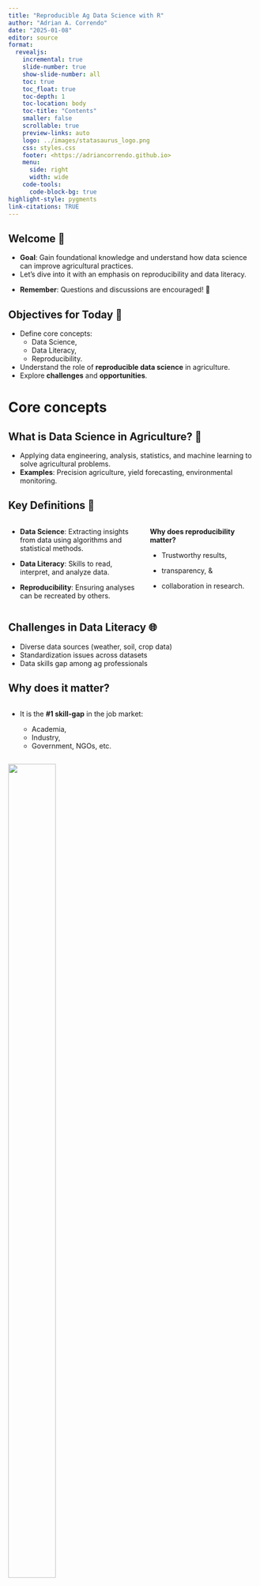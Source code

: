 ```yaml
---
title: "Reproducible Ag Data Science with R"
author: "Adrian A. Correndo"
date: "2025-01-08"
editor: source
format:
  revealjs: 
    incremental: true
    slide-number: true
    show-slide-number: all
    toc: true
    toc_float: true
    toc-depth: 1
    toc-location: body
    toc-title: "Contents"
    smaller: false
    scrollable: true
    preview-links: auto
    logo: ../images/statasaurus_logo.png
    css: styles.css
    footer: <https://adriancorrendo.github.io>
    menu:
      side: right
      width: wide
    code-tools:
      code-block-bg: true
highlight-style: pygments
link-citations: TRUE
---
```


## Welcome 👋

-   **Goal**: Gain foundational knowledge and understand how data science can improve agricultural practices.
-   Let's dive into it with an emphasis on reproducibility and data literacy.

:::: fragment
::: callout-tip
-   **Remember**: Questions and discussions are encouraged! 💬
:::
::::

## Objectives for Today 📌

-   Define core concepts:
    -   Data Science,
    -   Data Literacy,
    -   Reproducibility.
-   Understand the role of **reproducible data science** in agriculture.
-   Explore **challenges** and **opportunities**.

# Core concepts

## What is Data Science in Agriculture? 🌱

-   Applying data engineering, analysis, statistics, and machine learning to solve agricultural problems.
-   **Examples**: Precision agriculture, yield forecasting, environmental monitoring.

## Key Definitions 📖

::::::: columns
::: {.column width="55%"}
-   **Data Science**: Extracting insights from data using algorithms and statistical methods. <br/>

-   **Data Literacy**: Skills to read, interpret, and analyze data. <br/>

-   **Reproducibility**: Ensuring analyses can be recreated by others.
:::

::::: {.column width="45%"}
:::: fragment
::: callout-note
**Why does reproducibility matter?**

-   Trustworthy results,

-   transparency, &

-   collaboration in research.
:::
::::
:::::
:::::::

## Challenges in Data Literacy 🌐

-   Diverse data sources (weather, soil, crop data)
-   Standardization issues across datasets
-   Data skills gap among ag professionals

## Why does it matter?

::: {.column width="55%"}
-   It is the **#1 skill-gap** in the job market: <br/>

    -   Academia,
    -   Industry,
    -   Government, NGOs, etc.
:::

::: {.column width="45%"}
![](../images/reproducibility.png){.absolute top="0" right="0" height="65%"}
:::

-   Is there a REPRODUCIBILITY CRISIS in science?

-   A [Nature survey](https://www.nature.com/articles/533452a) with \~1,600 researchers found that

    -   ***+70%*** failure rate to reproduce another scientist's experiments

    -   ***+50%*** have failed to reproduce their own experiments

    -   ***Main causes***: selective reporting, weak stats, code/data unavailability, etc.

## GOOD NEWS IS...

:::: fragment
::: {.column width="100%"}
![](../images/repbrush.png){.absolute top="50" left="200" height="100%"}
:::
::::

## **Why Reproducibility in Agriculture?**

-   Agriculture research relies heavily on environmental data, often variable and complex.

-   **We have complex challenges** 🗒️

    -   Variability due to environmental factors, soil types, and weather patterns.
    -   Complex datasets involving long-term studies, geographical variability.

-   **Opportunities** ✅

    -   Reproducibility helps stakeholders make reliable, data-driven decisions.
    -   Ensures scientific findings are reliable and valid.
    -   Facilitates collaboration, accountability, and efficiency among researchers and practitioners.

## Challenges in [Ag-research]{style="color:forestgreen"}

::: fragment
### [REPRODUCIBILITY]{style="color:#2a9d8f"} 💻

-   Limited capability to reproduce analyses & results

-   DATA are rarely shared, CODES even less
:::

::: fragment
### [ACCESSIBILITY]{style="color:#023e8a"} 📲

-   Yet we are not translating enough science into flexible, and transparent decision tools.
:::

::: fragment
"But it all starts with ..."
:::

::: fragment
### [EDUCATION]{style="color:#BA0C2F"} 🎓

-   Limited curriculum in applied data science
:::

## Discussion Prompt 💬

::: fragment
<br/>

### i. Where do you think improved data literacy & reproducibility could impact agriculture the most? {style="color:#bc4749"}

<br/>
:::

:::: fragment
::: callout-tip
-   Consider areas like resource management, market predictions, and farm management.
:::
::::

::: fragment
<br/>

### ii. What practical challenges do you face (or may) in implementing them? {style="color:#457b9d"}

<br/>
:::

# What is R?

::: fragment
## What is R? 🧮

-   **R** is a programming language and environment primarily for statistical analysis, data visualization, and data science.
-   Known for its extensive **statistical libraries**, **data manipulation capabilities**, and **graphics**.
-   Widely used in fields like **data science**, **bioinformatics**, **agriculture**, and **social sciences**.
:::

<br/>

::: fragment
### Brief History of R 📜

-   **Origin**: Developed in the early 1990s by Ross Ihaka and Robert Gentleman at the University of Auckland, New Zealand.
-   **Inspiration**: R is an implementation of the S language, designed at Bell Laboratories for data analysis.
-   **Open Source**: Released as free, open-source software, leading to a large community of users and contributors.
-   **Popularity**: Today, R is one of the top programming languages for statistical analysis and data science.
:::

# Alternatives to R

## R vs. Excel for Data Wrangling 📊

::::: columns
::: {.column width="65%"}
-   **Excel**: Known for ease of use, popular among business and finance professionals.
    -   **Pros**: Intuitive, good for small datasets and quick analysis.
    -   **Cons**: Limited in handling large datasets, lacks reproducibility.
-   **R**: Provides powerful data manipulation packages (e.g., `dplyr`, `tidyr`).
    -   **Pros**: Handles large datasets efficiently, supports complex transformations, fully reproducible.
    -   **Cons**: Requires programming knowledge, steeper learning curve than Excel.
:::

::: {.column width="35%"}
![](https://upload.wikimedia.org/wikipedia/commons/3/34/Microsoft_Office_Excel_%282019–present%29.svg){fig-align="right" width="290"}
:::
:::::

:::: fragment
::: callout-tip
-   **Tip**: R is highly scalable and is ideal for projects requiring automation, reproducibility, and handling large datasets.
:::
::::

## R vs. SAS for Statistical Analysis 📉

::::::: columns
::: {.column width="65%"}
-   **SAS**: A powerful statistical software suite used widely in industries such as healthcare and finance.
    -   **Pros**: Robust for regulatory environments, highly standardized.
    -   **Cons**: Proprietary and costly, limited community contributions.
-   **R**: Offers a vast array of statistical packages and flexibility in method implementation.
    -   **Pros**: Free and open-source, customizable, strong community support.
    -   **Cons**: Requires more coding and configuration for regulatory standards.
:::

::: {.column width="35%"}
![](../images/SASlogo.svg){fig-align="right" width="290" title="By SAS Institute - http://www.sas.com, Public Domain, https://commons.wikimedia.org/w/index.php?curid=5291445"}
:::

:::: fragment
::: callout-note
-   **Comparison**: R is often chosen for research and academia due to its flexibility and customization, while SAS remains strong in industries needing strict compliance and control.
:::
::::
:::::::

## R vs Python  🔍

-   R, & Python are popular languages in data science and research.
-   Each language has unique strengths, ideal use cases, and licensing considerations.

:::::: columns
::: {.column width="34%"}
![](https://upload.wikimedia.org/wikipedia/commons/thumb/1/1b/R_logo.svg/1448px-R_logo.svg.png?20240131042527){fig-align="right" width="290"}
:::

::: {.column width="33%"}
![](https://upload.wikimedia.org/wikipedia/commons/c/c3/Python-logo-notext.svg){fig-align="right" width="290"}
:::


::::::

## R: Strengths and Use Cases 🧮

:::::: columns
:::: {.column width="65%"}
-   **Designed for Statistics**: R is optimized for statistical analysis, making it ideal for research and academia.
-   **Visualization**: Excellent data visualization libraries like `ggplot2`.
-   **Licensing**: Licensed under **GPL**; many packages are also GPL, with some using MIT or BSD.

::: fragment
### Ideal Use Cases:

-   Data analysis, visualization, and complex statistical modeling.
-   Research and academia where open-source, reproducible code is needed.
-   **Licensing in Production**: GPL may restrict proprietary use; check package licenses carefully.
:::
::::

::: {.column width="35%"}
![](https://upload.wikimedia.org/wikipedia/commons/thumb/1/1b/R_logo.svg/1448px-R_logo.svg.png?20240131042527){fig-align="right" width="290"}
:::
::::::

## Python: Strengths and Use Cases 🐍

:::::: columns
:::: {.column width="65%"}
-   **General-Purpose Language**: Python is popular for both data science and software development.
-   **Machine Learning & AI**: Extensive libraries for ML and AI, such as `scikit-learn`, `TensorFlow`.
-   **Licensing**: PSFL (Python Software Foundation License), highly permissive for proprietary use.

::: fragment
### Ideal Use Cases:

-   End-to-end development, from data wrangling to ML and web development.
-   Production-ready ML and AI applications.
-   **Licensing in Production**: Permissive licenses allow closed-source use, making Python production-friendly.
:::
::::

::: {.column width="33%"}
![](https://upload.wikimedia.org/wikipedia/commons/c/c3/Python-logo-notext.svg){fig-align="right" width="290"}
:::
::::::

## Comparison Summary 📊

:::: fragment
::: callout-note
-   **R**: Open-source, powerful for data science, statistical analysis, and visualizations.
-   **Excel**: User-friendly, ideal for simple tasks, but limited for complex data wrangling.
-   **SAS**: Industry-standard for statistical analysis with regulatory requirements, but costly and less flexible than R.
:::
::::

<br/>

::: fragment
| Feature | R | Python |
|------------------|------------------|-------------------|
| **Primary Strength** | Statistics & Visualization | General-purpose, ML, AI |
| **Performance** | Moderate | Moderate |
| **Licensing** | GPL (core), MIT, BSD (some) | PSFL, highly permissive |
| **Production Use** | Limited by GPL | Very friendly for proprietary |
:::

<br/>

:::: fragment
::: callout-tip
-   **R**: Best for statistical analysis and visualization, but GPL license may restrict use in proprietary products.
-   **Python**: Strong in ML and AI with highly permissive licensing, making it ideal for production.
:::
::::

::: fragment
Choosing the right tool depends on your project's requirements, team skills, and licensing needs for research vs. production.
:::

------------------------------------------------------------------------

## THANK YOU!

acorrend\@uoguelph.ca

::: {style="text-align: right; font-size: 0.75em"}
Adrian A. Correndo\
Assistant Professor\
Sustainable Cropping Systems\
Department of Plant Agriculture\
University of Guelph\
:::

Rm 226, Crop Science Bldg \| Department of Plant Agriculture

Ontario Agricultural College \| University of Guelph \| 50 Stone Rd E, Guelph, ON-N1G 2W1, Canada.

<br/>

### Contact me

|  |  |  |
|--------------------|----------------------------|-------------------------|
| [![](../images/X_logo.png.webp){fig-align="center" width="60"}](http://twitter.com/aacorrendo) | [![](../images/linkedin-icon.png){fig-align="center" width="60"}](https://www.linkedin.com/in/adriancorrendo/) | [![](../images/github-brands.svg){fig-align="center" width="60" height="60"}](http://github.com/adriancorrendo) |
| [![](../images/orcid.png){fig-align="center" width="60"}](https://orcid.org/0000-0002-4172-289X) | [![](../images/768px-Google_Scholar_logo.png){fig-align="center" width="60"}](https://scholar.google.com/citations?user=4h88EXkAAAAJ&hl=en) | [![](../images/ResearchGate_icon.png){fig-align="center" width="60"}](https://www.researchgate.net/profile/Adrian-Correndo-2) |
